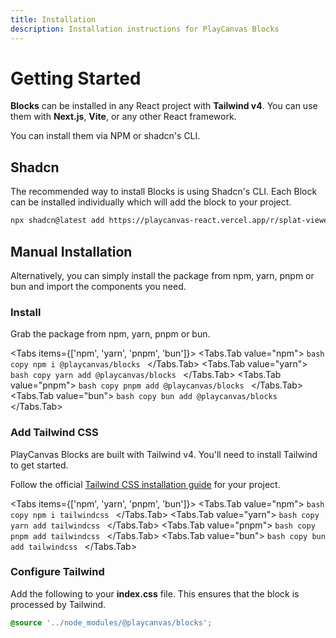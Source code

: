 ```yaml
---
title: Installation
description: Installation instructions for PlayCanvas Blocks
---
```



# Getting Started

**Blocks** can be installed in any React project with **Tailwind v4**. You can use them with **Next.js**, **Vite**, or any other React framework.

You can install them via NPM or shadcn's CLI.

## Shadcn

The recommended way to install Blocks is using Shadcn's CLI. Each Block can be installed individually which will add the block to your project.

```bash copy
npx shadcn@latest add https://playcanvas-react.vercel.app/r/splat-viewer.json
```

## Manual Installation

Alternatively, you can simply install the package from npm, yarn, pnpm or bun and import the components you need.

<Steps>

### Install

Grab the package from npm, yarn, pnpm or bun.

<Tabs items={['npm', 'yarn', 'pnpm', 'bun']}>
    <Tabs.Tab value="npm">
        ```bash copy
        npm i @playcanvas/blocks
        ```
    </Tabs.Tab>
    <Tabs.Tab value="yarn">
        ```bash copy
        yarn add @playcanvas/blocks
        ```
    </Tabs.Tab>
    <Tabs.Tab value="pnpm">
        ```bash copy
        pnpm add @playcanvas/blocks
        ```
    </Tabs.Tab>
    <Tabs.Tab value="bun">
        ```bash copy
        bun add @playcanvas/blocks
        ```
    </Tabs.Tab>
</Tabs>

### Add Tailwind CSS

PlayCanvas Blocks are built with Tailwind v4. You'll need to install Tailwind to get started.

Follow the official [Tailwind CSS installation guide](https://tailwindcss.com/docs/installation) for your project.

<Tabs items={['npm', 'yarn', 'pnpm', 'bun']}>
    <Tabs.Tab value="npm">
        ```bash copy
        npm i tailwindcss
        ```
    </Tabs.Tab>
    <Tabs.Tab value="yarn">
        ```bash copy
        yarn add tailwindcss
        ```
    </Tabs.Tab>
    <Tabs.Tab value="pnpm">
        ```bash copy
        pnpm add tailwindcss
        ```
    </Tabs.Tab>
    <Tabs.Tab value="bun">
        ```bash copy
        bun add tailwindcss
        ```
    </Tabs.Tab>
</Tabs>

### Configure Tailwind

Add the following to your **index.css** file. This ensures that the block is processed by Tailwind.

```css copy filename=src/index.css
@source '../node_modules/@playcanvas/blocks';
```

</Steps>